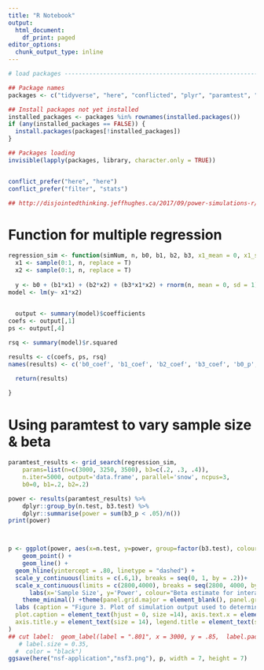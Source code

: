 ```yaml
---
title: "R Notebook"
output:
  html_document:
    df_print: paged
editor_options:
  chunk_output_type: inline
---
```


```r


# load packages -----------------------------------------------------------

## Package names
packages <- c("tidyverse", "here", "conflicted", "plyr", "paramtest", "umap")

## Install packages not yet installed
installed_packages <- packages %in% rownames(installed.packages())
if (any(installed_packages == FALSE)) {
  install.packages(packages[!installed_packages])
}

## Packages loading
invisible(lapply(packages, library, character.only = TRUE))


conflict_prefer("here", "here")
conflict_prefer("filter", "stats")

## http://disjointedthinking.jeffhughes.ca/2017/09/power-simulations-r/
```

# Function for multiple regression

```r

regression_sim <- function(simNum, n, b0, b1, b2, b3, x1_mean = 0, x1_sd = 1, err_mean = 0, err_sd = 1) {
  x1 <- sample(0:1, n, replace = T)
  x2 <- sample(0:1, n, replace = T)
  
  y <- b0 + (b1*x1) + (b2*x2) + (b3*x1*x2) + rnorm(n, mean = 0, sd = 1)
model <- lm(y~ x1*x2)

  
  output <- summary(model)$coefficients
coefs <- output[,1]
ps <- output[,4]

rsq <- summary(model)$r.squared

results <- c(coefs, ps, rsq)
names(results) <- c('b0_coef', 'b1_coef', 'b2_coef', 'b3_coef', 'b0_p', 'b1_p', 'b2_p', 'b3_p', 'rsq')

  return(results)
  
}

```


# Using paramtest to vary sample size & beta 

```r

paramtest_results <- grid_search(regression_sim,
    params=list(n=c(3000, 3250, 3500), b3=c(.2, .3, .4)),
    n.iter=5000, output='data.frame', parallel='snow', ncpus=3,
    b0=0, b1=.2, b2=.2)

power <- results(paramtest_results) %>%
    dplyr::group_by(n.test, b3.test) %>%
    dplyr::summarise(power = sum(b3_p < .05)/n())
print(power)




```
```r

p <- ggplot(power, aes(x=n.test, y=power, group=factor(b3.test), colour=factor(b3.test))) +
    geom_point() +
    geom_line() +
  geom_hline(yintercept = .80, linetype = "dashed") +
  scale_y_continuous(limits = c(.6,1), breaks = seq(0, 1, by = .2))+ 
  scale_x_continuous(limits = c(2800,4000), breaks = seq(2800, 4000, by = 400))+
      labs(x='Sample Size', y='Power', colour="Beta estimate for interaction") +
    theme_minimal() +theme(panel.grid.major = element_blank(), panel.grid.minor = element_blank()) + theme(axis.line = element_line(color= "black")) +
  labs (caption = "Figure 3. Plot of simulation output used to determine necessary \n sample size for at least 80% power in both proposed studies.") + theme(
  plot.caption = element_text(hjust = 0, size =14), axis.text.x = element_text(size = 14), legend.text = element_text(size =14), axis.text.y = element_text(size = 14), axis.title.x = element_text(size = 14),
  axis.title.y = element_text(size = 14), legend.title = element_text(size = 14)
)
## cut label:  geom_label(label = ".801", x = 3000, y = .85,  label.padding = unit(0.55, "lines"), # Rectangle size around label
   # label.size = 0.35,
  #  color = "black")
ggsave(here("nsf-application","nsf3.png"), p, width = 7, height = 7)

```

